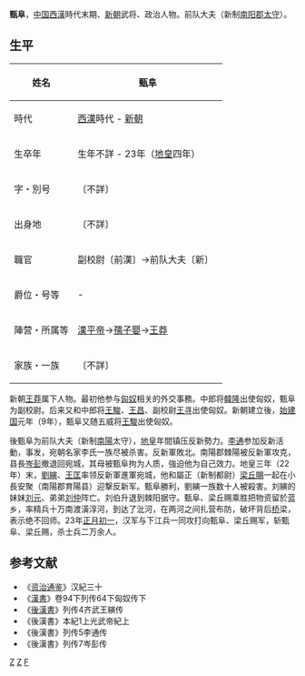 '''甄阜'''{{BD|前1世紀||23年||catIdx=Z甄}}，[[中国|中国]][[西漢|西漢]]時代末期、[[新朝|新朝]]武将、政治人物。前队大夫（新制[[南阳郡|南阳郡]][[太守|太守]]）。

== 生平 ==
{| class="wikitable" style="float:right; font-size:smaller"
|-
! 姓名
| 甄阜
|-
! 時代
| [[西漢|西漢]]時代 - [[新朝|新朝]]
|-
! 生卒年
| 生年不詳 - 23年（[[地皇_(王莽)|地皇]]四年）
|-
! 字・別号
| 〔不詳〕
|-
! 出身地
| 〔不詳〕
|-
! 職官
| 副校尉〔前漢〕→前队大夫〔新〕　 
|-
! 爵位・号等
| - 
|-
! 陣营・所属等
| [[漢平帝|漢平帝]]→[[孺子嬰|孺子嬰]]→[[王莽|王莽]] 
|-
! 家族・一族
| 〔不詳〕
|}
新朝[[王莽|王莽]]属下人物。最初他参与[[匈奴|匈奴]]相关的外交事務。中郎将[[韓隆|韓隆]]出使匈奴，甄阜为副校尉。后来又和中郎将[[王駿_(明義侯)|王駿]]、[[王昌|王昌]]、副校尉[[王寻|王寻]]出使匈奴。新朝建立後，[[始建国|始建国]]元年（9年），甄阜又随五威将[[王骏_(明义侯)|王駿]]出使匈奴。

後甄阜为前队大夫（新制[[南阳郡|南陽]]太守），[[地皇_(王莽)|地皇]]年間镇压反新勢力。[[李通_(南阳)|李通]]参加反新活動，事发，宛朝名家李氏一族尽被杀害。反新軍敗北。南陽郡棘陽被反新軍攻克，县長[[岑彭|岑彭]]撤退回宛城，其母被甄阜拘为人质，強迫他为自己效力。地皇三年（22年）末，[[劉縯|劉縯]]、[[王匡_(更始)|王匡]]率领反新軍進軍宛城，他和屬正（新制都尉）[[梁丘賜|梁丘賜]]一起在小長安聚（南陽郡育陽县）迎撃反新军。甄阜勝利，劉縯一族数十人被殺害。刘縯的妹妹[[刘元_(公主)|刘元]]、弟弟[[魯哀王|刘仲]]阵亡。刘伯升退到棘阳据守。甄阜、梁丘赐乘胜把物资留於蓝乡，率精兵十万南渡潢淳河，到达了沘河，在两河之间扎营布防，破坏背后[[桥|桥]]梁，表示绝不回师。23年[[正月初一|正月初一]]，汉军与下江兵一同攻打向甄阜、梁丘赐军，斩甄阜、梁丘赐，杀士兵二万余人。

==参考文献==
*《[[资治通鉴|资治通鉴]]》汉紀三十 
*《[[漢書|漢書]]》卷94下列传64下匈奴传下
*《[[後漢書|後漢書]]》列传4齐武王縯传
*《後漢書》本紀1上光武帝紀上
*《後漢書》列传5李通传
*《後漢書》列传7岑彭传
[[Category:西汉官员|Z]]
[[Category:新朝官员|Z]]
[[Category:甄姓|F]]
